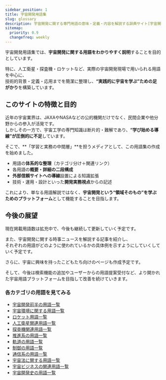 ```yaml
---
sidebar_position: 1
title: 宇宙開発用語集
slug: glossary
description: 宇宙開発に関する専門用語の意味・定義・内容を解説する辞典サイト[宇宙開発用語集]の説明ページです。
sitemap:
  priority: 0.9
  changefreq: weekly
---
```



<Head>
  <script type="application/ld+json">
    {`{
      "@context": "https://schema.org",
      "@type": "DefinedTerm",
      "name": "宇宙開発用語集",
      "inDefinedTermSet": "https://www.space-portal.org",
      "termCode": "glossary",
      "description": "宇宙開発に関する専門用語の意味・定義・内容を解説する辞典サイト[宇宙開発用語集]の説明ページです。",
      "url": "https://www.space-portal.org/docs/glossary"
    }`}
  </script>
</Head>

宇宙開発用語集では、**宇宙開発に関する用語をわかりやすく説明**することを目的としています。  

特に、人工衛星・探査機・ロケットなど、実際の宇宙開発現場で用いられる用語を中心に、  
技術的背景・定義・応用までを簡潔に整理し、**“実践的に宇宙を学ぶ”ための足がかり**を構築しています。  

## このサイトの特徴と目的

近年の宇宙業界は、JAXAやNASAなどの公的機関だけでなく、民間企業や他分野からの参入が活発です。  
しかしその一方で、宇宙工学の専門知識は断片的・難解であり、**“学び始める導線”が圧倒的に不足**しています。  

そこで、**「学習と実務の中間層」**を担うメディアとして、この用語集の作成を始めました。  

- 用語の**体系的な整理**（カテゴリ分け＋関連リンク）
- 各用語の**概要・詳細の二段構成**
- **外部信頼サイトへの導線**設置による知識拡張
- 技術・運用・設計といった**開発実務視点**からの記述

これにより、単なる用語解説ではなく、**宇宙開発という“領域そのもの”を学ぶためのプラットフォーム**として機能することを目指します。  

## 今後の展望

現在掲載用語数は拡充中で、今後も継続して更新していく予定です。  

また、宇宙開発に関する時事ニュースを解説する記事を紹介し、  
それぞれの用語がどのように使われているかの具体例を示すようにしていくしていく予定です。  

さらに、宇宙に興味を持ったこどもたち向けのページも作成予定です。  

そして、今後は検索機能の追加やユーザーからの用語提案受付など、より開かれた宇宙用語プラットフォームを目指して改善を続けていきます。


### 各カテゴリの用語を見てみる
- [宇宙開発前半の用語一覧](/docs/category/glossary)
- [宇宙環境に関する用語一覧](/docs/category/environment)
- [ロケット用語一覧](/docs/category/rocket)
- [人工衛星関連用語一覧](/docs/category/satellite)
- [探査機関連用語一覧](/docs/category/explorer)
- [推進系の用語一覧](/docs/category/rocket)
- [軌道の用語一覧](/docs/category/orbit)
- [制御の用語一覧](/docs/category/control)
- [通信系の用語一覧](/docs/category/communication)
- [宇宙法に関する用語一覧](/docs/category/policy)
- [宇宙ビジネスの関連用語一覧](/docs/category/business)
- [宇宙開発史の用語一覧](/docs/category/history)